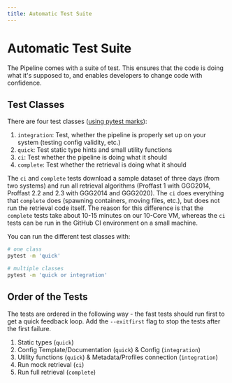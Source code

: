 ```yaml
---
title: Automatic Test Suite
---
```


# Automatic Test Suite

The Pipeline comes with a suite of test. This ensures that the code is doing what it's supposed to, and enables developers to change code with confidence.

## Test Classes

There are four test classes ([using pytest marks](https://docs.pytest.org/en/7.1.x/example/markers.html)):

1. `integration`: Test, whether the pipeline is properly set up on your system (testing config validity, etc.)
2. `quick`: Test static type hints and small utility functions
3. `ci`: Test whether the pipeline is doing what it should
4. `complete`: Test whether the retrieval is doing what it should

The `ci` and `complete` tests download a sample dataset of three days (from two systems) and run all retrieval algorithms (Proffast 1 with GGG2014, Proffast 2.2 and 2.3 with GGG2014 and GGG2020). The `ci` does everything that `complete` does (spawning containers, moving files, etc.), but does not run the retrieval code itself. The reason for this difference is that the `complete` tests take about 10-15 minutes on our 10-Core VM, whereas the `ci` tests can be run in the GitHub CI environment on a small machine.

You can run the different test classes with: 

```bash
# one class
pytest -m 'quick'

# multiple classes
pytest -m 'quick or integration'
```

## Order of the Tests

The tests are ordered in the following way - the fast tests should run first to get a quick feedback loop. Add the `--exitfirst` flag to stop the tests after the first failure.

1. Static types (`quick`)
2. Config Template/Documentation (`quick`) & Config (`integration`)
3. Utility functions (`quick`) & Metadata/Profiles connection (`integration`)
4. Run mock retrieval (`ci`)
5. Run full retrieval (`complete`)
